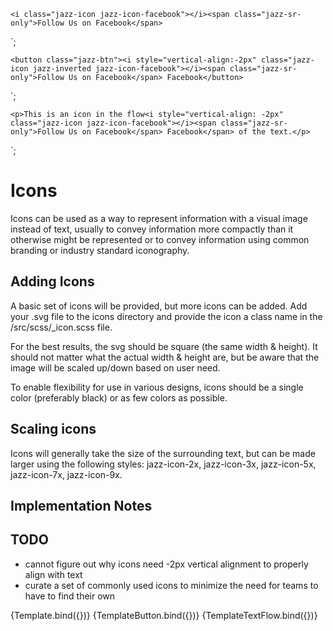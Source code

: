 
<Meta title="Components/Icons" component="Icon" />

    <i class="jazz-icon jazz-icon-facebook"></i><span class="jazz-sr-only">Follow Us on Facebook</span>
`;

    <button class="jazz-btn"><i style="vertical-align:-2px" class="jazz-icon jazz-inverted jazz-icon-facebook"></i><span class="jazz-sr-only">Follow Us on Facebook</span> Facebook</button>
`;

    <p>This is an icon in the flow<i style="vertical-align: -2px" class="jazz-icon jazz-icon-facebook"></i><span class="jazz-sr-only">Follow Us on Facebook</span> Facebook</span> of the text.</p>
`;

# Icons

Icons can be used as a way to represent information with a visual image instead of text, usually to convey information
more compactly than it otherwise might be represented or to convey information using common branding or industry
standard iconography.

## Adding Icons

A basic set of icons will be provided, but more icons can be added.  Add your .svg file to the icons directory
and provide the icon a class name in the /src/scss/_icon.scss file.

For the best results, the svg should be square (the same width & height).  It should not matter what the actual
width & height are, but be aware that the image will be scaled up/down based on user need.

To enable flexibility for use in various designs, icons should be a single color (preferably black) or as few colors as possible.

## Scaling icons

Icons will generally take the size of the surrounding text, but can be made larger using the following styles: jazz-icon-2x,
jazz-icon-3x, jazz-icon-5x, jazz-icon-7x, jazz-icon-9x.

## Implementation Notes

## TODO 

* cannot figure out why icons need -2px vertical alignment to properly align with text
* curate a set of commonly used icons to minimize the need for teams to have to find their own

<Canvas>
    <Story name="Simple" args={{}}>
      {Template.bind({})}
    </Story>
</Canvas>

<Canvas>
    <Story name="Button" args={{}}>
      {TemplateButton.bind({})}
    </Story>
</Canvas>

<Canvas>
    <Story name="Flow" args={{}}>
      {TemplateTextFlow.bind({})}
    </Story>
</Canvas>
